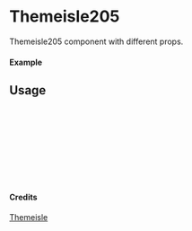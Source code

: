 
<Meta of={Themeisle205} title="Themeisle/Themeisle205" />

# Themeisle205

Themeisle205 component with different props.

#### Example

<Canvas of={Themeisle205.Primary} />

## Usage

```ts
import { Themeisle205 } from "yadl-ui";

const Example = () => {
  return (
      <Themeisle205 />
  );
};

export default Example;
```

#### Credits
[Themeisle](https://themeisle.com/illustrations/)
